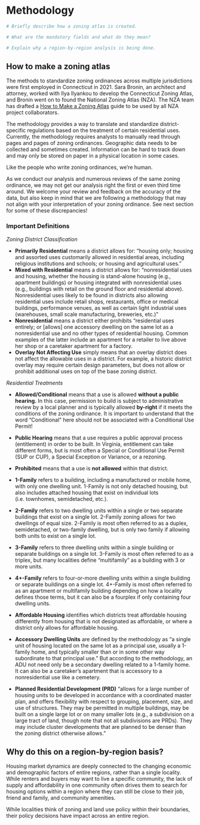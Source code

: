 # Methodology {#part-1-2}

```r

# Briefly describe how a zoning atlas is created.

# What are the mandatory fields and what do they mean?

# Explain why a region-by-region analysis is being done.

```

## How to make a zoning atlas

The methods to standardize zoning ordinances across multiple jurisdictions were first employed in Connecticut in 2021. Sara Bronin, an architect and attorney, worked with Ilya Ilyankou to develop the Connecticut Zoning Atlas, and Bronin went on to found the National Zoning Atlas (NZA). The NZA team has drafted a [How to Make a Zoning Atlas](https://www.zoningatlas.org/how) guide to be used by all NZA project collaborators.

The methodology provides a way to translate and standardize district-specific regulations based on the treatment of certain residential uses. Currently, the methodology requires analysts to manually read through pages and pages of zoning ordinances. Geographic data needs to be collected and sometimes created. Information can be hard to track down and may only be stored on paper in a physical location in some cases.

::: callout-note
Like the people who write zoning ordinances, we're human.

As we conduct our analysis and numerous reviews of the same zoning ordinance, we may not get our analysis right the first or even third time around. We welcome your review and feedback on the accuracy of the data, but also keep in mind that we are following a methodology that may not align with your interpretation of your zoning ordinance. See next section for some of these discrepancies!
:::

### Important Definitions

*Zoning District Classification*

-   **Primarily Residential** means a district allows for: "housing only; housing and assorted uses customarily allowed in residential areas, including religious institutions and schools; or housing and agricultural uses."
-   **Mixed with Residential** means a district allows for: "nonresidential uses and housing, whether the housing is stand-alone housing (e.g., apartment buildings) or housing integrated with nonresidential uses (e.g., buildings with retail on the ground floor and residential above). Nonresidential uses likely to be found in districts also allowing residential uses include retail shops, restaurants, office or medical buildings, performance venues, as well as certain light industrial uses (warehouses, small scale manufacturing, breweries, etc.)"
-   **Nonresidential** means a district either prohibits "residential uses entirely; or \[allows\] one accessory dwelling on the same lot as a nonresidential use and no other types of residential housing. Common examples of the latter include an apartment for a retailer to live above her shop or a caretaker apartment for a factory.
-   **Overlay Not Affecting Use** simply means that an overlay district does not affect the allowable uses in a district. For example, a historic district overlay may require certain design parameters, but does not allow or prohibit additional uses on top of the base zoning district.

*Residential Treatments*

-   **Allowed/Conditional** means that a use is allowed **without a public hearing.** In this case, permission to build is subject to administrative review by a local planner and is typically allowed **by-right** if it meets the conditions of the zoning ordinance. It is important to understand that the word "Conditional" here should not be associated with a Conditional Use Permit!

-   **Public Hearing** means that a use requires a public approval process (entitlement) in order to be built. In Virginia, entitlement can take different forms, but is most often a Special or Conditional Use Permit (SUP or CUP), a Special Exception or Variance, or a rezoning.

-   **Prohibited** means that a use is **not allowed** within that district.

-   **1-Family** refers to a building, including a manufactured or mobile home, with only one dwelling unit. 1-Family is not only detached housing, but also includes attached housing that exist on individual lots (i.e. townhomes, semidetached, etc.).

-   **2-Family** refers to two dwelling units within a single or two separate buildings that exist on a single lot. 2-Family zoning allows for two dwellings of equal size. 2-Family is most often referred to as a duplex, semidetached, or two-family dwelling, but is only two family if allowing both units to exist on a single lot.

-   **3-Family** refers to three dwelling units within a single building or separate buildings on a single lot. 3-Family is most often referred to as a triplex, but many localities define "multifamily" as a building with 3 or more units.

-   **4+-Family** refers to four-or-more dwelling units within a single building or separate buildings on a single lot. 4+-Family is most often referred to as an apartment or multifamily building depending on how a locality defines those terms, but it can also be a fourplex if only containing four dwelling units.

-   **Affordable Housing** identifies which districts treat affordable housing differently from housing that is not designated as affordable, or where a district only allows for affordable housing.

-   **Accessory Dwelling Units** are defined by the methodology as "a single unit of housing located on the same lot as a principal use, usually a 1-family home, and typically smaller than or in some other way subordinate to that principal use." But according to the methodology, an ADU not need only be a secondary dwelling related to a 1-family home. It can also be a caretaker's apartment that is accessory to a nonresidential use like a cemetery.

-   **Planned Residential Development (PRD)** "allows for a large number of housing units to be developed in accordance with a coordinated master plan, and offers flexibility with respect to grouping, placement, size, and use of structures. They may be permitted in multiple buildings, may be built on a single large lot or on many smaller lots (e.g., a subdivision on a large tract of land, though note that not all subdivisions are PRDs). They may include cluster developments that are planned to be denser than the zoning district otherwise allows."

## Why do this on a region-by-region basis?

Housing market dynamics are deeply connected to the changing economic and demographic factors of entire regions, rather than a single locality. While renters and buyers may want to live a specific community, the lack of supply and affordability in one community often drives them to search for housing options within a region where they can still be close to their job, friend and family, and community amenities.

While localities think of zoning and land use policy within their boundaries, their policy decisions have impact across an entire region.



